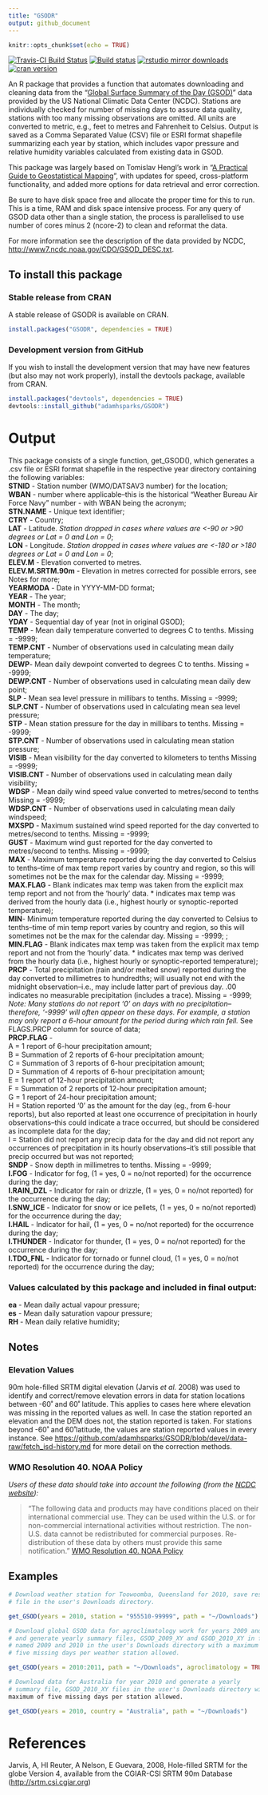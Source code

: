 ```yaml
---
title: "GSODR"
output: github_document
---
```


```r
knitr::opts_chunk$set(echo = TRUE)
```

[![Travis-CI Build Status](https://travis-ci.org/adamhsparks/GSODR.svg?branch=master)](https://travis-ci.org/adamhsparks/GSODR)
[![Build status](https://ci.appveyor.com/api/projects/status/8daqtllo2sg6me07/branch/master?svg=true)](https://ci.appveyor.com/project/adamhsparks/GSODR/branch/master?svg=true)
[![rstudio mirror downloads](http://cranlogs.r-pkg.org/badges/GSODR?color=brightgreen)](https://github.com/metacran/cranlogs.app)
[![cran version](http://www.r-pkg.org/badges/version/GSODR)](https://cran.r-project.org/package=GSODR)

An R package that provides a function that automates downloading and cleaning data from the "[Global Surface Summary of the Day (GSOD)](https://data.noaa.gov/dataset/global-surface-summary-of-the-day-gsod)" data provided by the US National Climatic Data Center (NCDC). Stations are individually checked for number of missing days to assure data quality, stations with too many missing observations are omitted. All units are converted to metric, e.g., feet to metres and Fahrenheit to Celsius. Output is saved as a Comma Separated Value (CSV) file or ESRI format shapefile summarizing each year by station, which includes vapor pressure and relative humidity variables calculated from existing data in GSOD.

This package was largely based on Tomislav Hengl's work in "[A Practical Guide to Geostatistical Mapping](http://spatial-analyst.net/book/getGSOD.R)", with updates for speed, cross-platform functionality, and added more options for data retrieval and error correction.

Be sure to have disk space free and allocate the proper time for this to run. This is a time, RAM and disk space intensive process. For any query of GSOD data other than a single station, the process is parallelised to use number of cores minus 2 (ncore-2) to clean and reformat the data.

For more information see the description of the data provided by NCDC, [http://www7.ncdc.noaa.gov/CDO/GSOD_DESC.txt](http://www7.ncdc.noaa.gov/CDO/GSOD_DESC.txt).

## To install this package
### Stable release from CRAN
A stable release of GSODR is available on CRAN.

```r
install.packages("GSODR", dependencies = TRUE)
```

### Development version from GitHub
If you wish to install the development version that may have new features (but also may not work properly), install the devtools package, available from CRAN.

```r
install.packages("devtools", dependencies = TRUE)
devtools::install_github("adamhsparks/GSODR")
```

# Output
This package consists of a single function, get_GSOD(), which generates a
.csv file or ESRI format shapefile in the respective year directory containing the following variables:  
**STNID** - Station number (WMO/DATSAV3 number) for the location;  
**WBAN** - number where applicable--this is the historical "Weather Bureau Air
Force Navy" number - with WBAN being the acronym;  
**STN.NAME** - Unique text identifier;  
**CTRY** - Country;  
**LAT** - Latitude. *Station dropped in cases where values are <-90 or >90 degrees or Lat = 0 and Lon = 0*;  
**LON** - Longitude. *Station dropped in cases where values are <-180 or >180 degrees or Lat = 0 and Lon = 0*;  
**ELEV.M** - Elevation converted to metres.  
**ELEV.M.SRTM.90m** - Elevation in metres corrected for possible errors, see
Notes for more;  
**YEARMODA** - Date in YYYY-MM-DD format;  
**YEAR** - The year;  
**MONTH** - The month;  
**DAY** - The day;  
**YDAY** - Sequential day of year (not in original GSOD);  
**TEMP** - Mean daily temperature converted to degrees C to tenths. Missing =
-9999;  
**TEMP.CNT** - Number of observations used in calculating mean daily
temperature;  
**DEWP**-  Mean daily dewpoint converted to degrees C to tenths. Missing =
-9999;  
**DEWP.CNT** - Number of observations used in calculating mean daily dew point;  
**SLP** - Mean sea level pressure in millibars to tenths. Missing = -9999;  
**SLP.CNT** - Number of observations used in calculating mean sea level
pressure;  
**STP** - Mean station pressure for the day in millibars to tenths. Missing =
-9999;  
**STP.CNT** - Number of observations used in calculating mean station pressure;  
**VISIB** - Mean visibility for the day converted to kilometers to tenths
Missing = -9999;  
**VISIB.CNT** - Number of observations used in calculating mean daily
visibility;  
**WDSP** - Mean daily wind speed value converted to metres/second to tenths
Missing = -9999;  
**WDSP.CNT** - Number of observations used in calculating mean daily windspeed;  
**MXSPD** - Maximum sustained wind speed reported for the day converted to
metres/second to tenths. Missing = -9999;  
**GUST** - Maximum wind gust reported for the day converted to metres/second to
tenths. Missing = -9999;  
**MAX** - Maximum temperature reported during the day converted to Celsius to
tenths--time of max temp report varies by country and region, so this will
sometimes not be the max for the calendar day. Missing = -9999;  
**MAX.FLAG** - Blank indicates max temp was taken from the explicit max
temp report and not from the 'hourly' data. * indicates max temp was derived
from the hourly data (i.e., highest hourly or synoptic-reported temperature);  
**MIN**- Minimum temperature reported during the day converted to Celsius to
tenths--time of min temp report varies by country and region, so this will
sometimes not be the max for the calendar day. Missing = -9999;  ;  
**MIN.FLAG** - Blank indicates max temp was taken from the explicit max
temp report and not from the 'hourly' data. * indicates max temp was derived
from the hourly data (i.e., highest hourly or synoptic-reported temperature);  
**PRCP** - Total precipitation (rain and/or melted snow) reported during the day
converted to millimetres to hundredths; will usually not end with the
midnight observation--i.e., may include latter part of previous day. .00
indicates no measurable precipitation (includes a trace). Missing = -9999;
*Note: Many stations do not report '0' on days with no precipitation--
therefore, '-9999' will often appear on these days. For example, a
station may only report a 6-hour amount for the period during which rain
fell.* See FLAGS.PRCP column for source of data;  
**PRCP.FLAG** -  
A = 1 report of 6-hour precipitation amount;  
B = Summation of 2 reports of 6-hour precipitation amount;  
C = Summation of 3 reports of 6-hour precipitation amount;  
D = Summation of 4 reports of 6-hour precipitation amount;  
E = 1 report of 12-hour precipitation amount;  
F = Summation of 2 reports of 12-hour precipitation amount;  
G = 1 report of 24-hour precipitation amount;  
H = Station reported '0' as the amount for the day (eg., from 6-hour reports),
but also reported at least one occurrence of precipitation in hourly
observations--this could indicate a trace occurred, but should be considered
as incomplete data for the day;  
I = Station did not report any precip data for the day and did not report any
occurrences of precipitation in its hourly observations--it's still possible
that precip occurred but was not reported;  
**SNDP** - Snow depth in millimetres to tenths. Missing = -9999;  
**I.FOG** - Indicator for fog, (1 = yes, 0 = no/not reported) for the occurrence
during the day;  
**I.RAIN_DZL** - Indicator for rain or drizzle, (1 = yes, 0 = no/not reported)
for the occurrence during the day;  
**I.SNW_ICE** - Indicator for snow or ice pellets, (1 = yes, 0 = no/not
reported) for the occurrence during the day;  
**I.HAIL** - Indicator for hail, (1 = yes, 0 = no/not reported) for the
occurrence during the day;  
**I.THUNDER** - Indicator for thunder, (1 = yes, 0 = no/not reported) for the
occurrence during the day;  
**I.TDO_FNL** - Indicator for tornado or funnel cloud, (1 = yes, 0 = no/not
reported) for the occurrence during the day;  

### Values calculated by this package and included in final output:
**ea** - Mean daily actual vapour pressure;  
**es** - Mean daily saturation vapour pressure;  
**RH** - Mean daily relative humidity;  

## Notes
### Elevation Values
90m hole-filled SRTM digital elevation (Jarvis *et al.* 2008) was used to
identify and correct/remove elevation errors in data for station locations
between -60˚ and 60˚ latitude. This applies to cases here where elevation was
missing in the reported values as well. In case the station reported an
elevation and the DEM does not, the station reported is taken. For stations
beyond -60˚ and 60˚latitude, the values are station reported values in every
instance. See
[https://github.com/adamhsparks/GSODR/blob/devel/data-raw/fetch_isd-history.md](https://github.com/adamhsparks/GSODR/blob/devel/data-raw/fetch_isd-history.md) for more detail on the correction methods.  

### WMO Resolution 40. NOAA Policy
*Users of these data should take into account the following (from the [NCDC website](http://www7.ncdc.noaa.gov/CDO/cdoselect.cmd?datasetabbv=GSOD&countryabbv=&georegionabbv=)):*  

> "The following data and products may have conditions placed on their international commercial use. They can be used within the U.S. or for non-commercial international activities without restriction. The non-U.S. data cannot be redistributed for commercial purposes. Re-distribution of these data by others must provide this same notification." [WMO Resolution 40. NOAA Policy](http://www.wmo.int/pages/about/Resolution40.html)

## Examples
```r
# Download weather station for Toowoomba, Queensland for 2010, save resulting
# file in the user's Downloads directory.

get_GSOD(years = 2010, station = "955510-99999", path = "~/Downloads")
```

```r
# Download global GSOD data for agroclimatology work for years 2009 and 2010
# and generate yearly summary files, GSOD_2009_XY and GSOD_2010_XY in folders
# named 2009 and 2010 in the user's Downloads directory with a maximum of
# five missing days per weather station allowed.

get_GSOD(years = 2010:2011, path = "~/Downloads", agroclimatology = TRUE)
```

```r
# Download data for Australia for year 2010 and generate a yearly
# summary file, GSOD_2010_XY files in the user's Downloads directory with a
maximum of five missing days per station allowed.

get_GSOD(years = 2010, country = "Australia", path = "~/Downloads")
```

# References

Jarvis, A, HI Reuter, A Nelson, E Guevara, 2008, Hole-filled SRTM for the
globe Version 4, available from the CGIAR-CSI SRTM 90m Database
([http://srtm.csi.cgiar.org](http://srtm.csi.cgiar.org))
